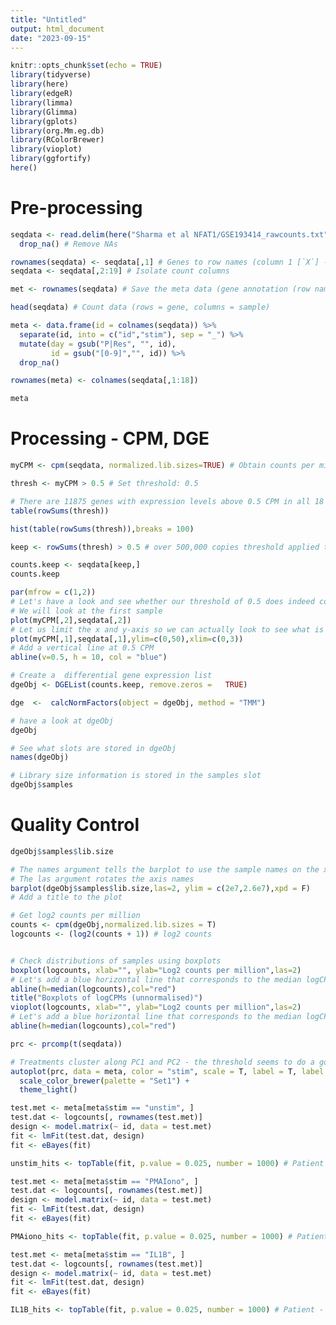```yaml
---
title: "Untitled"
output: html_document
date: "2023-09-15"
---
```


```r
knitr::opts_chunk$set(echo = TRUE)
library(tidyverse)
library(here)
library(edgeR)
library(limma)
library(Glimma)
library(gplots)
library(org.Mm.eg.db)
library(RColorBrewer)
library(vioplot)
library(ggfortify)
here()
```

# Pre-processing
```r
seqdata <- read.delim(here("Sharma et al NFAT1/GSE193414_rawcounts.txt"), stringsAsFactors = FALSE) %>% # Import count data from this folder using here()
  drop_na() # Remove NAs

rownames(seqdata) <- seqdata[,1] # Genes to row names (column 1 [`X`] -> row names)
seqdata <- seqdata[,2:19] # Isolate count columns

met <- rownames(seqdata) # Save the meta data (gene annotation (row names))

head(seqdata) # Count data (rows = gene, columns = sample)
```

```r
meta <- data.frame(id = colnames(seqdata)) %>% 
  separate(id, into = c("id","stim"), sep = "_") %>% 
  mutate(day = gsub("P|Res", "", id),
         id = gsub("[0-9]","", id)) %>% 
  drop_na()

rownames(meta) <- colnames(seqdata[,1:18])

meta
```

# Processing - CPM, DGE
```r
myCPM <- cpm(seqdata, normalized.lib.sizes=TRUE) # Obtain counts per million (CPM)
```

```r
thresh <- myCPM > 0.5 # Set threshold: 0.5

# There are 11875 genes with expression levels above 0.5 CPM in all 18 samples
table(rowSums(thresh))

hist(table(rowSums(thresh)),breaks = 100)
```

```r
keep <- rowSums(thresh) > 0.5 # over 500,000 copies threshold applied to data

counts.keep <- seqdata[keep,]
counts.keep
```

```r
par(mfrow = c(1,2))
# Let's have a look and see whether our threshold of 0.5 does indeed correspond to a count of about 10-15
# We will look at the first sample
plot(myCPM[,2],seqdata[,2])
# Let us limit the x and y-axis so we can actually look to see what is happening at the smaller counts
plot(myCPM[,1],seqdata[,1],ylim=c(0,50),xlim=c(0,3))
# Add a vertical line at 0.5 CPM
abline(v=0.5, h = 10, col = "blue")

```

```r
# Create a  differential gene expression list
dgeObj <- DGEList(counts.keep, remove.zeros =   TRUE)

dge  <-  calcNormFactors(object = dgeObj, method = "TMM")

# have a look at dgeObj
dgeObj

# See what slots are stored in dgeObj
names(dgeObj)

# Library size information is stored in the samples slot
dgeObj$samples
```

# Quality Control
```r
dgeObj$samples$lib.size

# The names argument tells the barplot to use the sample names on the x-axis
# The las argument rotates the axis names
barplot(dgeObj$samples$lib.size,las=2, ylim = c(2e7,2.6e7),xpd = F)
# Add a title to the plot
```

```r
# Get log2 counts per million
counts <- cpm(dgeObj,normalized.lib.sizes = T) 
logcounts <- (log2(counts + 1)) # log2 counts


# Check distributions of samples using boxplots
boxplot(logcounts, xlab="", ylab="Log2 counts per million",las=2)
# Let's add a blue horizontal line that corresponds to the median logCPM
abline(h=median(logcounts),col="red")
title("Boxplots of logCPMs (unnormalised)")
vioplot(logcounts, xlab="", ylab="Log2 counts per million",las=2)
# Let's add a blue horizontal line that corresponds to the median logCPM
abline(h=median(logcounts),col="red")
```

```r
prc <- prcomp(t(seqdata))

# Treatments cluster along PC1 and PC2 - the threshold seems to do a good job
autoplot(prc, data = meta, color = "stim", scale = T, label = T, label.size = 2) +
  scale_color_brewer(palette = "Set1") +
  theme_light()
```

```r
test.met <- meta[meta$stim == "unstim", ]
test.dat <- logcounts[, rownames(test.met)]
design <- model.matrix(~ id, data = test.met)
fit <- lmFit(test.dat, design)
fit <- eBayes(fit)

unstim_hits <- topTable(fit, p.value = 0.025, number = 1000) # Patient - Rescue

test.met <- meta[meta$stim == "PMAIono", ]
test.dat <- logcounts[, rownames(test.met)]
design <- model.matrix(~ id, data = test.met)
fit <- lmFit(test.dat, design)
fit <- eBayes(fit)

PMAiono_hits <- topTable(fit, p.value = 0.025, number = 1000) # Patient - Rescue

test.met <- meta[meta$stim == "IL1B", ]
test.dat <- logcounts[, rownames(test.met)]
design <- model.matrix(~ id, data = test.met)
fit <- lmFit(test.dat, design)
fit <- eBayes(fit)

IL1B_hits <- topTable(fit, p.value = 0.025, number = 1000) # Patient - Rescue

```
